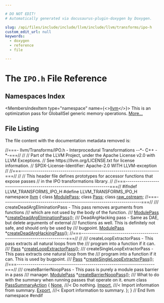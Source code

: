 ```yaml
---

# DO NOT EDIT!
# Automatically generated via docusaurus-plugin-doxygen by Doxygen.

slug: /api/files/include/include/llvm/include/llvm/transforms/ipo-h
custom_edit_url: null
keywords:
  - doxygen
  - reference
  - file

---
```





# The `IPO.h` File Reference

<DoxygenPage pluginConfig={pluginConfig}>



## Namespaces Index

<MembersIndex>

<MembersIndexItem
  type="namespace"
  name={<><a href="/docs/api/namespaces/llvm">llvm</a></>}>
This is an optimization pass for GlobalISel generic memory operations. <a href="/docs/api/namespaces/llvm/#details">More...</a>
</MembersIndexItem>

</MembersIndex>


## File Listing

The file content with the documentation metadata removed is:

<ProgramListing>

<Link id="l00001" /><CodeLine lineNumber="1"><Highlight kind="comment">//===- llvm/Transforms/IPO.h - Interprocedural Transformations --&#42;- C++ -&#42;-===//</Highlight><Highlight kind="normal"></Highlight></CodeLine>
<Link id="l00002" /><CodeLine lineNumber="2"><Highlight kind="normal"></Highlight><Highlight kind="comment">//</Highlight><Highlight kind="normal"></Highlight></CodeLine>
<Link id="l00003" /><CodeLine lineNumber="3"><Highlight kind="normal"></Highlight><Highlight kind="comment">// Part of the LLVM Project, under the Apache License v2.0 with LLVM Exceptions.</Highlight><Highlight kind="normal"></Highlight></CodeLine>
<Link id="l00004" /><CodeLine lineNumber="4"><Highlight kind="normal"></Highlight><Highlight kind="comment">// See https://llvm.org/LICENSE.txt for license information.</Highlight><Highlight kind="normal"></Highlight></CodeLine>
<Link id="l00005" /><CodeLine lineNumber="5"><Highlight kind="normal"></Highlight><Highlight kind="comment">// SPDX-License-Identifier: Apache-2.0 WITH LLVM-exception</Highlight><Highlight kind="normal"></Highlight></CodeLine>
<Link id="l00006" /><CodeLine lineNumber="6"><Highlight kind="normal"></Highlight><Highlight kind="comment">//</Highlight><Highlight kind="normal"></Highlight></CodeLine>
<Link id="l00007" /><CodeLine lineNumber="7"><Highlight kind="normal"></Highlight><Highlight kind="comment">//===----------------------------------------------------------------------===//</Highlight><Highlight kind="normal"></Highlight></CodeLine>
<Link id="l00008" /><CodeLine lineNumber="8"><Highlight kind="normal"></Highlight><Highlight kind="comment">//</Highlight><Highlight kind="normal"></Highlight></CodeLine>
<Link id="l00009" /><CodeLine lineNumber="9"><Highlight kind="normal"></Highlight><Highlight kind="comment">// This header file defines prototypes for accessor functions that expose passes</Highlight><Highlight kind="normal"></Highlight></CodeLine>
<Link id="l00010" /><CodeLine lineNumber="10"><Highlight kind="normal"></Highlight><Highlight kind="comment">// in the IPO transformations library.</Highlight><Highlight kind="normal"></Highlight></CodeLine>
<Link id="l00011" /><CodeLine lineNumber="11"><Highlight kind="normal"></Highlight><Highlight kind="comment">//</Highlight><Highlight kind="normal"></Highlight></CodeLine>
<Link id="l00012" /><CodeLine lineNumber="12"><Highlight kind="normal"></Highlight><Highlight kind="comment">//===----------------------------------------------------------------------===//</Highlight><Highlight kind="normal"></Highlight></CodeLine>
<Link id="l00013" /><CodeLine lineNumber="13"><Highlight kind="normal"></Highlight></CodeLine>
<Link id="l00014" /><CodeLine lineNumber="14"><Highlight kind="normal"></Highlight><Highlight kind="preprocessor">#ifndef LLVM&#95;TRANSFORMS&#95;IPO&#95;H</Highlight><Highlight kind="normal"></Highlight></CodeLine>
<Link id="l00015" /><CodeLine lineNumber="15"><Highlight kind="normal"></Highlight><Highlight kind="preprocessor">#define LLVM&#95;TRANSFORMS&#95;IPO&#95;H</Highlight><Highlight kind="normal"></Highlight></CodeLine>
<Link id="l00016" /><CodeLine lineNumber="16"><Highlight kind="normal"></Highlight></CodeLine>
<Link id="l00017" /><CodeLine lineNumber="17"><Highlight kind="normal"></Highlight><Highlight kind="keyword">namespace </Highlight><Highlight kind="normal"><a href="/docs/api/namespaces/llvm">llvm</a> &#123;</Highlight></CodeLine>
<Link id="l00018" /><CodeLine lineNumber="18"><Highlight kind="normal"></Highlight></CodeLine>
<Link id="l00019" /><CodeLine lineNumber="19"><Highlight kind="normal"></Highlight><Highlight kind="keyword">class </Highlight><Highlight kind="normal"><a href="/docs/api/classes/llvm/modulepass">ModulePass</a>;</Highlight></CodeLine>
<Link id="l00020" /><CodeLine lineNumber="20"><Highlight kind="normal"></Highlight><Highlight kind="keyword">class </Highlight><Highlight kind="normal"><a href="/docs/api/classes/llvm/pass">Pass</a>;</Highlight></CodeLine>
<Link id="l00021" /><CodeLine lineNumber="21"><Highlight kind="normal"></Highlight><Highlight kind="keyword">class </Highlight><Highlight kind="normal"><a href="/docs/api/classes/llvm/raw-ostream">raw&#95;ostream</a>;</Highlight></CodeLine>
<Link id="l00022" /><CodeLine lineNumber="22"><Highlight kind="normal"></Highlight></CodeLine>
<Link id="l00023" /><CodeLine lineNumber="23"><Highlight kind="normal"></Highlight><Highlight kind="comment">//===----------------------------------------------------------------------===//</Highlight><Highlight kind="comment"></Highlight></CodeLine>
<Link id="l00024" /><CodeLine lineNumber="24"><Highlight kind="comment">/// createDeadArgEliminationPass - This pass removes arguments from functions</Highlight></CodeLine>
<Link id="l00025" /><CodeLine lineNumber="25"><Highlight kind="comment">/// which are not used by the body of the function.</Highlight></CodeLine>
<Link id="l00026" /><CodeLine lineNumber="26"><Highlight kind="comment">///</Highlight><Highlight kind="normal"></Highlight></CodeLine>
<Link id="l00027" /><CodeLine lineNumber="27" lineLink="/docs/api/namespaces/llvm/#a1bb2827b76efbc900d2b5e2bd5a5487b"><Highlight kind="normal"><a href="/docs/api/classes/llvm/modulepass">ModulePass</a> &#42;<a href="/docs/api/namespaces/llvm/#a1bb2827b76efbc900d2b5e2bd5a5487b">createDeadArgEliminationPass</a>();</Highlight></CodeLine>
<Link id="l00028" /><CodeLine lineNumber="28"><Highlight kind="normal"></Highlight><Highlight kind="comment"></Highlight></CodeLine>
<Link id="l00029" /><CodeLine lineNumber="29"><Highlight kind="comment">/// DeadArgHacking pass - Same as DAE, but delete arguments of external</Highlight></CodeLine>
<Link id="l00030" /><CodeLine lineNumber="30"><Highlight kind="comment">/// functions as well.  This is definitely not safe, and should only be used by</Highlight></CodeLine>
<Link id="l00031" /><CodeLine lineNumber="31"><Highlight kind="comment">/// bugpoint.</Highlight><Highlight kind="normal"></Highlight></CodeLine>
<Link id="l00032" /><CodeLine lineNumber="32"><Highlight kind="normal"><a href="/docs/api/classes/llvm/modulepass">ModulePass</a> &#42;<a href="/docs/api/namespaces/llvm/#ae6cc56f0b4b54792d6733188c7c49e92">createDeadArgHackingPass</a>();</Highlight></CodeLine>
<Link id="l00033" /><CodeLine lineNumber="33"><Highlight kind="normal"></Highlight></CodeLine>
<Link id="l00034" /><CodeLine lineNumber="34"><Highlight kind="normal"></Highlight><Highlight kind="comment">//===----------------------------------------------------------------------===//</Highlight><Highlight kind="normal"></Highlight></CodeLine>
<Link id="l00035" /><CodeLine lineNumber="35"><Highlight kind="normal"></Highlight><Highlight kind="comment">//</Highlight><Highlight kind="comment"></Highlight></CodeLine>
<Link id="l00036" /><CodeLine lineNumber="36"><Highlight kind="comment">/// createLoopExtractorPass - This pass extracts all natural loops from the</Highlight></CodeLine>
<Link id="l00037" /><CodeLine lineNumber="37"><Highlight kind="comment">/// program into a function if it can.</Highlight></CodeLine>
<Link id="l00038" /><CodeLine lineNumber="38"><Highlight kind="comment">///</Highlight><Highlight kind="normal"></Highlight></CodeLine>
<Link id="l00039" /><CodeLine lineNumber="39" lineLink="/docs/api/namespaces/llvm/#a7e40163bd082d49b8c375b3b4dde1e5f"><Highlight kind="normal"><a href="/docs/api/classes/llvm/pass">Pass</a> &#42;<a href="/docs/api/namespaces/llvm/#a7e40163bd082d49b8c375b3b4dde1e5f">createLoopExtractorPass</a>();</Highlight></CodeLine>
<Link id="l00040" /><CodeLine lineNumber="40"><Highlight kind="normal"></Highlight><Highlight kind="comment"></Highlight></CodeLine>
<Link id="l00041" /><CodeLine lineNumber="41"><Highlight kind="comment">/// createSingleLoopExtractorPass - This pass extracts one natural loop from the</Highlight></CodeLine>
<Link id="l00042" /><CodeLine lineNumber="42"><Highlight kind="comment">/// program into a function if it can.  This is used by bugpoint.</Highlight></CodeLine>
<Link id="l00043" /><CodeLine lineNumber="43"><Highlight kind="comment">///</Highlight><Highlight kind="normal"></Highlight></CodeLine>
<Link id="l00044" /><CodeLine lineNumber="44"><Highlight kind="normal"><a href="/docs/api/classes/llvm/pass">Pass</a> &#42;<a href="/docs/api/namespaces/llvm/#a7e59712594721d4fcfea4ffe36e942d4">createSingleLoopExtractorPass</a>();</Highlight></CodeLine>
<Link id="l00045" /><CodeLine lineNumber="45"><Highlight kind="normal"></Highlight></CodeLine>
<Link id="l00046" /><CodeLine lineNumber="46"><Highlight kind="normal"></Highlight><Highlight kind="comment">//===----------------------------------------------------------------------===//</Highlight><Highlight kind="comment"></Highlight></CodeLine>
<Link id="l00047" /><CodeLine lineNumber="47"><Highlight kind="comment">/// createBarrierNoopPass - This pass is purely a module pass barrier in a pass</Highlight></CodeLine>
<Link id="l00048" /><CodeLine lineNumber="48"><Highlight kind="comment">/// manager.</Highlight><Highlight kind="normal"></Highlight></CodeLine>
<Link id="l00049" /><CodeLine lineNumber="49"><Highlight kind="normal"><a href="/docs/api/classes/llvm/modulepass">ModulePass</a> &#42;<a href="/docs/api/namespaces/llvm/#aaa0546121ccb6a6f3638d0d692dbb5f8">createBarrierNoopPass</a>();</Highlight></CodeLine>
<Link id="l00050" /><CodeLine lineNumber="50"><Highlight kind="normal"></Highlight><Highlight kind="comment"></Highlight></CodeLine>
<Link id="l00051" /><CodeLine lineNumber="51"><Highlight kind="comment">/// What to do with the summary when running passes that operate on it.</Highlight><Highlight kind="normal"></Highlight></CodeLine>
<Link id="l00052" /><CodeLine lineNumber="52" lineLink="/docs/api/namespaces/llvm/#a38a0bdae7fb49d99f161aa6de0379d7e"><Highlight kind="normal"></Highlight><Highlight kind="keyword">enum class</Highlight><Highlight kind="normal"> <a href="/docs/api/namespaces/llvm/#a38a0bdae7fb49d99f161aa6de0379d7e">PassSummaryAction</a> &#123;</Highlight></CodeLine>
<Link id="l00053" /><CodeLine lineNumber="53" lineLink="/docs/api/namespaces/llvm/#a38a0bdae7fb49d99f161aa6de0379d7ea6adf97f83acf6453d4a6a4b1070f3754"><Highlight kind="normal">  <a href="/docs/api/namespaces/llvm/#a7a24c2247bd546fc56e2de6cfd04a3d7a116ebf2078ffd98178ffbdd2f544ebb7">None</a>,   </Highlight><Highlight kind="comment">///&lt; Do nothing.</Highlight><Highlight kind="normal"></Highlight></CodeLine>
<Link id="l00054" /><CodeLine lineNumber="54" lineLink="/docs/api/namespaces/llvm/#a38a0bdae7fb49d99f161aa6de0379d7ea72d6d7a1885885bb55a565fd1070581a"><Highlight kind="normal">  <a href="/docs/api/namespaces/llvm/#a38a0bdae7fb49d99f161aa6de0379d7ea72d6d7a1885885bb55a565fd1070581a">Import</a>, </Highlight><Highlight kind="comment">///&lt; Import information from summary.</Highlight><Highlight kind="normal"></Highlight></CodeLine>
<Link id="l00055" /><CodeLine lineNumber="55" lineLink="/docs/api/namespaces/llvm/#a38a0bdae7fb49d99f161aa6de0379d7ea0095a9fa74d1713e43e370a7d7846224"><Highlight kind="normal">  <a href="/docs/api/namespaces/llvm/#a38a0bdae7fb49d99f161aa6de0379d7ea0095a9fa74d1713e43e370a7d7846224">Export</a>, </Highlight><Highlight kind="comment">///&lt; Export information to summary.</Highlight><Highlight kind="normal"></Highlight></CodeLine>
<Link id="l00056" /><CodeLine lineNumber="56"><Highlight kind="normal">&#125;;</Highlight></CodeLine>
<Link id="l00057" /><CodeLine lineNumber="57"><Highlight kind="normal"></Highlight></CodeLine>
<Link id="l00058" /><CodeLine lineNumber="58"><Highlight kind="normal">&#125; </Highlight><Highlight kind="comment">// End llvm namespace</Highlight><Highlight kind="normal"></Highlight></CodeLine>
<Link id="l00059" /><CodeLine lineNumber="59"><Highlight kind="normal"></Highlight></CodeLine>
<Link id="l00060" /><CodeLine lineNumber="60"><Highlight kind="normal"></Highlight><Highlight kind="preprocessor">#endif</Highlight></CodeLine>

</ProgramListing>


</DoxygenPage>
